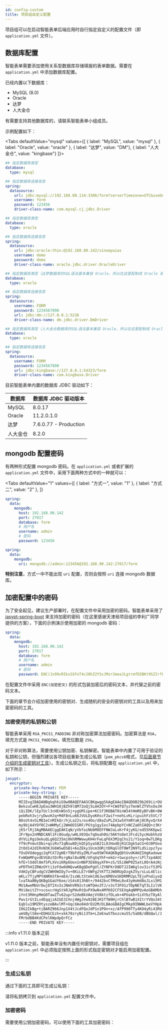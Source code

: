 ```yaml
---
id: config-custom
title: 项目组自定义配置
---
```


项目组可以在启动智能表单后端应用时自行指定自定义的配置文件（即 `application.yml` 文件）。

## 数据库配置

智能表单需要添加使用关系型数据库存储填报的表单数据。需要在 `application.yml` 中添加数据库配置。

已经内置以下数据库：

- MySQL (8.0)
- Oracle
- 达梦
- 人大金仓

有需要支持其他数据库的，请联系智能表单小组成员。

示例配置如下：

<Tabs defaultValue="mysql"
  values={[
    { label: "MySQL", value: "mysql" },
    { label: "Oracle", value: "oracle" },
    { label: "达梦", value: "DM"},
    { label: "人大金仓", value: "kingbase"}
  ]}>
<TabItem value="mysql">

```yaml title="application.yml"
## 指定数据库类型
database:
  type: mysql

## 指定数据库连接信息
spring:
  datasource:
    url: jdbc:mysql://192.168.80.114:3306/form?serverTimezone=UTC&useUnicode=true&characterEncoding=UTF-8&allowMultiQueries=true&useSSL=false
    username: form
    password: 123456
    driver-class-name: com.mysql.cj.jdbc.Driver
```

</TabItem>
<TabItem value="oracle">

```yaml title="application.yml"
## 指定数据库类型
database:
  type: oracle

## 指定数据库连接信息
spring:
  datasource:
    url: jdbc:oracle:thin:@192.168.80.142/sinoepuias
    username: demo
    password: demo
    driver-class-name: oracle.jdbc.driver.OracleDriver
```

</TabItem>
<TabItem value="DM">

```yaml title="application.yml"
## 指定数据库类型（达梦数据库的SQL语法基本兼容 Oracle，所以在这里配制成 Oracle 即可）
database:
  type: oracle

## 指定数据库连接信息
spring:
  datasource:
    username: FORM
    password: 1234567890
    url: jdbc:dm://127.0.0.1:5236
    driver-class-name: dm.jdbc.driver.DmDriver
```

</TabItem>
<TabItem value="kingbase">

```yaml title="application.yml"
## 指定数据库类型（人大金仓数据库的SQL语法基本兼容 Oracle，所以在这里配制成 Oracle 即可）
database:
  type: oracle

## 指定数据库连接信息
spring:
  datasource:
    username: FORM
    password: 1234567890
    url: jdbc:kingbase://127.0.0.1:54323/form
    driver-class-name: com.kingbase.Driver
```

</TabItem>
</Tabs>

目前智能表单内置的数据库 JDBC 驱动如下：

| 数据库   | 数据库 JDBC 驱动版本  |
| -------- | --------------------- |
| MySQL    | 8.0.17                |
| Oracle   | 11.2.0.1.0            |
| 达梦     | 7.6.0.77 - Production |
| 人大金仓 | 8.2.0                 |

## mongodb 配置密码

有两种形式配置 mongodb 密码。在 `application.yml` 或者扩展的 `application.yml` 文件中，采用下面两种方式中的一种就可以：


<Tabs
  defaultValue="1"
  values={[
    { label: "方式一", value: "1" },
    { label: "方式二", value: "2" },
  ]}
>
  <TabItem value="1">

```yaml {8,10}
spring:
  data:
    mongodb:
      host: 192.168.90.142
      port: 27017
      database: form
      # 用户名
      username: admin
      # 密码
      password: 123456
```

  </TabItem>
  <TabItem value="2">

```yaml {4}
spring:
  data:
    mongodb:
      uri: mongodb://admin:123456@192.168.90.142:27017/form
```

  </TabItem>
</Tabs>

**特别注意**，方式一中不能出现 `uri` 配置，否则会按照 `uri` 连接 mongodb 数据库。

## 加密配置中的密码

为了安全起见，建议生产部署时，在配置文件中采用加密的密码。智能表单采用了 [jasypt-spring-boot](https://github.com/ulisesbocchio/jasypt-spring-boot) 来支持加密的密码（在这里感谢天津局项目组的李利广同学提供的方案），下面的示例演示使用加密的 mongodb 密码：

```yaml {10}
spring:
  data:
    mongodb:
      host: 192.168.90.142
      port: 27017
      database: form
      # 用户名
      username: admin
      # 密码
      password: ENC(Jx99cRIksSSFoT4c20hZ2YSsJMzr2meaJLgtrmfDIBKt9SZIrfLuI0mYBANeh/pXBDweiG91IqXRbZ9OMXswZEqDy0t+vqoENakogT1jUGjxo/VAaJvHIjzWOQZOGrmkBZTSXV3Ez2O/GbeF5WHD2OsdsZ3RrJGD9TFBSm9c//L/w5GmSgOQr0xmx+5+B6arN4n2xNHrrktcG36BtlPHNHoYttNg1fALZh2EyxPdERWU1yTXG+Udq26/IVpeICY0H5lQFDlQCqEel2KMQ5Xk+5lU0l8gX6eMTOOOZG6UHC6zspN8oJd79khQyhGOcoaB7V9vSlFZBregBL5SudysrA==)
```

在配置文件中采用 `ENC(加密密文)` 的形式包装加密后的密码文本，并代替之前的密码文本。

下面的章节会介绍加密使用的密钥对、生成随机的安全的密钥对的工具以及用来加密密码的工具。

### 加密使用的私钥和公钥

智能表单采用 `RSA_PKCS1_PADDING` 非对称加密算法加密密码。加密算法是 `RSA`，填充方式是 `PKCS1_PADDING`，填充位数是 `256`。

对于非对称算法，需要使用公钥加密、私钥解密。智能表单中内置了可用于验证的私钥和公钥，但强烈建议各项目组重新生成公私钥（`pem_pkcs8`格式，见[后面章节介绍的生成密钥对工具](#生成公私钥)）。生成公私钥之后，将私钥配置在 `application.yml` 中，如下所示：

```yml
jasypt:
  encryptor:
    private-key-format: PEM
    private-key-string: |-
      -----BEGIN PRIVATE KEY-----
      MIIEvgIBADANBgkqhkiG9w0BAQEFAASCBKgwggSkAgEAAoIBAQDOB29b269iirOU
      BekzuCwHEJpEau3WH18jBZh9lQM72oQj5LmH2OY+F+CWdfQ7yzTmnWlZTVhsOoJH
      iQiIDK/lEp7Ucl3cHEnWSn5j+ygGM1ipe+KCSf3ROBAT0inW34tHmREyBFvBK+8W
      pebRoh3vjryDwvHJq+MdF8nLu66JVULDyoKHscF2wif+nehLvKLripuihFz5VC/7
      80sUt4vSLMQ1eCnMIkQr/hjLa22s/os4Oo/d8aZuPLZ41w5XYmRYaKj8CRyvQrX4
      my9bjA4YOf0C2vWHMyCj2WmOOIGRF/PGtg1gyIos74ApbpYCnNCZa6hIAQQ+z3Kr
      jK5rlRj3AgMBAAECggEAKIqN/yVbfaiNbbM8EFFNWJaLxKrF4jyKG/od55hK6pw1
      JFr9px2nMNDCANl1Fc8Gudp/wHLX03Qv7qOoah0U/56KYoOetJFcdi5ycHobhhzU
      dYVLLRgiOekuQLg6Q235mj0khRMWewyKH4rFwLqF6X3M2qChs21/Y1oq+0wTLDKg
      Yf9cPnmutDbi+qsiRv7IqNsw8DjkQtpSyaSBZ1L0JHa4DjR1CDgkSaCG+OJ0PUxo
      2tOd142dIRnN3KJG6WSwDSB1+6oZEky1Ucm3ORjtDRqGlOT0Wf2N9TLdSizpz7yu
      fOsDVOdeggz2qPCX72gHErT9bFdSyZMLFuw95W7KAQKBgQDtUvUKAHZIHgKadowe
      FxWQmMFgvdEVG8ztDrMsrgNal8xAME/UFqXqYhF+ekGr+Swcpshy+/iPl7zp4AOC
      hfE+lOddl8mfSPLXVxiKRp6Uen1nN6P3E60qyXFH+zS/S5i8WP0Z5atL0OrA4zNj
      oPDThHIZRWzOYti3zFdw0dNQvwKBgQDePgUl/ZYNFKrD0DTJ2IW6glov3icfS3PG
      V4H2yCBFudgCVZWH9WIOy7v+0KiLE7rOWFg2tKTT2JW8RUpDzgkZVy/sLuL4Elic
      mKLc7TjyMPYANRH3fA+mE4/IszWLtStmkCd6Jwz6M8VeSKDRMMJpLTEjoPndiyxQ
      lvaTAa8NyQKBgGGaUY6oe/zS4s013hBt+/9442bvCfM9eL0x43yHoHd8oJLxi5M1
      MU1AweMbUrDwjDTIXv3zJNmhVR92ctsWTQ4o3TJ/v3sT3FO1zTDpNETqT3LIzlVK
      MVi8eitZY+scoxcrHgStkRJgPHvRtQvPX9wNx4MfK02CF5EXqAqNMPQvAoGBAMbh
      iYnt3RHnpMmG0TawZTv62uprS2deBkVAmjVV8ktzfDLak+4PUakb+SiXYbzT8yAl
      Pwv1rGtILvdEqqjzAIGE3IXnj4WgJVw928EJKSTTW9HjrChlBTwB1XItrYVQo34t
      Eqblu19MZRtyszeBAvlMT+UqcXAo04drEU2M/DLBAoGBAIgCMkp9INWWLbeVYHpk
      I0G2IkBg+tiBARZ966Jnp1X4tJcdFQoJdP1n1POn+xz/AfP990TTy4KO4yRi43RU
      umVBylS8e+EDHGCEzh+xkk70zryNi13Tm+LZeEnwSTbozcmu55/5aDB/dBbQwl/J
      FMrbdBB4KdCPelKWpdpQrFCz
      -----END PRIVATE KEY-----
```

:::info v1.11.0 版本之前

v1.11.0 版本之前，智能表单没有内置任何密钥对，需要项目组在 `application.yml` 中必须指定按照上面的形式指定密钥对才能启用加密配置。

:::

### 生成公私钥

通过下面的工具即可生成公私钥：

<GenRSAKeyPair />

请将私钥拷贝到 `application.yml` 配置文件中。

### 加密密码

需要使用公钥加密密码，可以使用下面的工具加密密码：

<RSAEncryptor />
